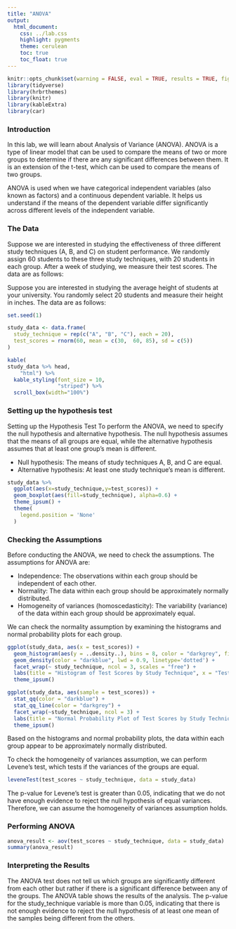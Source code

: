 ```yaml
---
title: "ANOVA"
output:
  html_document:
    css: ../lab.css
    highlight: pygments
    theme: cerulean
    toc: true
    toc_float: true
---
```


```r

knitr::opts_chunk$set(warning = FALSE, eval = TRUE, results = TRUE, fig.show = "hold", message = FALSE)
library(tidyverse)
library(hrbrthemes)
library(knitr)
library(kableExtra)
library(car)
```

### Introduction

In this lab, we will learn about Analysis of Variance (ANOVA). ANOVA is a type of linear model  that can be used to compare the means of two or more groups to determine if there are any significant differences between them. It is an extension of the t-test, which can be used to compare the means of two groups.

ANOVA is used when we have categorical independent variables (also known as factors) and a continuous dependent variable. It helps us understand if the means of the dependent variable differ significantly across different levels of the independent variable.

### The Data

Suppose we are interested in studying the effectiveness of three different study techniques (A, B, and C) on student performance. We randomly assign 60 students to these three study techniques, with 20 students in each group. After a week of studying, we measure their test scores. The data are as follows:
  

Suppose you are interested in studying the average height of students at your university. You randomly select 20 students and measure their height in inches. The data are as follows:

```r

set.seed(1)

study_data <- data.frame(
  study_technique = rep(c("A", "B", "C"), each = 20),
  test_scores = rnorm(60, mean = c(30,  60, 85), sd = c(5))
)

kable(
study_data %>% head,
    "html") %>% 
  kable_styling(font_size = 10,
                "striped") %>% 
  scroll_box(width="100%")

```

### Setting up the hypothesis test

Setting up the Hypothesis Test
To perform the ANOVA, we need to specify the null hypothesis and alternative hypothesis. The null hypothesis assumes that the means of all groups are equal, while the alternative hypothesis assumes that at least one group's mean is different.

* Null hypothesis: The means of study techniques A, B, and C are equal.
* Alternative hypothesis: At least one study technique's mean is different.

```r

study_data %>% 
  ggplot(aes(x=study_technique,y=test_scores)) +
  geom_boxplot(aes(fill=study_technique), alpha=0.6) +
  theme_ipsum() +
  theme(
    legend.position = 'None'
  )

```

### Checking the Assumptions

Before conducting the ANOVA, we need to check the assumptions. The assumptions for ANOVA are:

* Independence: The observations within each group should be independent of each other.
* Normality: The data within each group should be approximately normally distributed.
* Homogeneity of variances (homoscedasticity): The variability (variance) of the data within each group should be approximately equal.

We can check the normality assumption by examining the histograms and normal probability plots for each group.

```r
ggplot(study_data, aes(x = test_scores)) +
  geom_histogram(aes(y = ..density..), bins = 8, color = "darkgrey", fill = "aquamarine", alpha=0.6) +
  geom_density(color = "darkblue", lwd = 0.9, linetype='dotted') +
  facet_wrap(~ study_technique, ncol = 3, scales = "free") +
  labs(title = "Histogram of Test Scores by Study Technique", x = "Test Scores", y = "Density") +
  theme_ipsum()

```

```r

ggplot(study_data, aes(sample = test_scores)) +
  stat_qq(color = "darkblue") +
  stat_qq_line(color = "darkgrey") +
  facet_wrap(~study_technique, ncol = 3) +
  labs(title = "Normal Probability Plot of Test Scores by Study Technique", x = "Theoretical Quantiles", y = "Sample Quantiles") +
  theme_ipsum()

```

Based on the histograms and normal probability plots, the data within each group appear to be approximately normally distributed.
  
To check the homogeneity of variances assumption, we can perform Levene's test, which tests if the variances of the groups are equal.
  
```r

leveneTest(test_scores ~ study_technique, data = study_data)

```

The p-value for Levene's test is greater than 0.05, indicating that we do not have enough evidence to reject the null hypothesis of equal variances. Therefore, we can assume the homogeneity of variances assumption holds.
  
### Performing ANOVA

```r

anova_result <- aov(test_scores ~ study_technique, data = study_data)
summary(anova_result)

```
  
### Interpreting the Results
  
The ANOVA test does not tell us which groups are significantly different from each other but rather if there is a significant difference between any of the groups. The ANOVA table shows the results of the analysis. The p-value for the study_technique variable is more than 0.05, indicating that there is not enough evidence to reject the null hypothesis of at least one mean of the samples being different from the others.